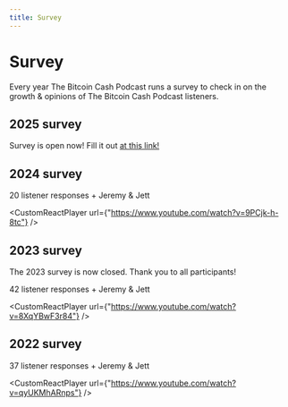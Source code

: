 ```yaml
---
title: Survey
---
```



# Survey

Every year The Bitcoin Cash Podcast runs a survey to check in on the growth & opinions of The Bitcoin Cash Podcast listeners.

## 2025 survey

Survey is open now! Fill it out [at this link!](https://docs.google.com/forms/d/e/1FAIpQLSdEAHpm3_CASH7bq1WKXGl9o0L2HNNo0iNMDK3AjWVbRPpxSA/viewform?usp=dialog)

## 2024 survey

20 listener responses + Jeremy & Jett

<CustomReactPlayer
  url={"https://www.youtube.com/watch?v=9PCjk-h-8tc"} />

## 2023 survey

The 2023 survey is now closed. Thank you to all participants!

42 listener responses + Jeremy & Jett

<CustomReactPlayer
  url={"https://www.youtube.com/watch?v=8XqYBwF3r84"} />

## 2022 survey

37 listener responses + Jeremy & Jett

<CustomReactPlayer
  url={"https://www.youtube.com/watch?v=qyUKMhARnps"} />
